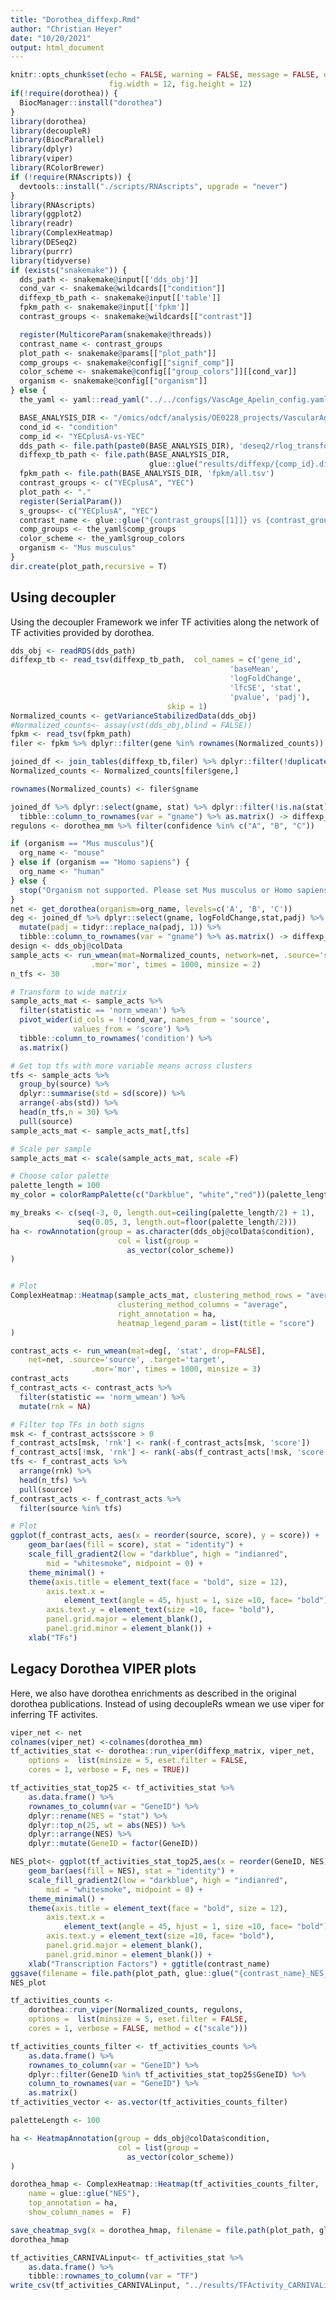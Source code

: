 ```yaml
---
title: "Dorothea_diffexp.Rmd"
author: "Christian Heyer"
date: "10/20/2021"
output: html_document
---
```


```r
knitr::opts_chunk$set(echo = FALSE, warning = FALSE, message = FALSE, dev = "png", 
                      fig.width = 12, fig.height = 12)
if(!require(dorothea)) {
  BiocManager::install("dorothea")
}
library(dorothea)
library(decoupleR)
library(BiocParallel)
library(dplyr)
library(viper)
library(RColorBrewer)
if (!require(RNAscripts)) {
  devtools::install("./scripts/RNAscripts", upgrade = "never")
}
library(RNAscripts)
library(ggplot2)
library(readr)
library(ComplexHeatmap)
library(DESeq2)
library(purrr)
library(tidyverse)
if (exists("snakemake")) {
  dds_path <- snakemake@input[['dds_obj']]
  cond_var <- snakemake@wildcards[["condition"]]
  diffexp_tb_path <- snakemake@input[['table']]
  fpkm_path <- snakemake@input[['fpkm']]
  contrast_groups <- snakemake@wildcards[["contrast"]]

  register(MulticoreParam(snakemake@threads))
  contrast_name <- contrast_groups
  plot_path <- snakemake@params[["plot_path"]]
  comp_groups <- snakemake@config[["signif_comp"]]
  color_scheme <- snakemake@config[["group_colors"]][[cond_var]]
  organism <- snakemake@config[["organism"]]
} else {
  the_yaml <- yaml::read_yaml("../../configs/VascAge_Apelin_config.yaml")

  BASE_ANALYSIS_DIR <- "/omics/odcf/analysis/OE0228_projects/VascularAging/rna_sequencing/apelin_exp"
  cond_id <- "condition"
  comp_id <- "YECplusA-vs-YEC"
  dds_path <- file.path(paste0(BASE_ANALYSIS_DIR), 'deseq2/rlog_transform.RDS.gz')
  diffexp_tb_path <- file.path(BASE_ANALYSIS_DIR, 
                               glue::glue("results/diffexp/{comp_id}.diffexp.tsv"))
  fpkm_path <- file.path(BASE_ANALYSIS_DIR, 'fpkm/all.tsv')
  contrast_groups <- c("YECplusA", "YEC")
  plot_path <- "."
  register(SerialParam())
  s_groups<- c("YECplusA", "YEC")
  contrast_name <- glue::glue("{contrast_groups[[1]]} vs {contrast_groups[[2]]}")
  comp_groups <- the_yaml$comp_groups
  color_scheme <- the_yaml$group_colors
  organism <- "Mus musculus"
}
dir.create(plot_path,recursive = T)

```


## Using decoupler

Using the decoupler Framework we infer TF activities along the network of TF
activities provided by dorothea. 

```r

dds_obj <- readRDS(dds_path)
diffexp_tb <- read_tsv(diffexp_tb_path,  col_names = c('gene_id', 
                                                 'baseMean',
                                                 'logFoldChange',
                                                 'lfcSE', 'stat',
                                                 'pvalue', 'padj'), 
                                   skip = 1)
Normalized_counts <- getVarianceStabilizedData(dds_obj)
#Normalized_counts<- assay(vst(dds_obj,blind = FALSE))
fpkm <- read_tsv(fpkm_path)
filer <- fpkm %>% dplyr::filter(gene %in% rownames(Normalized_counts)) %>%  dplyr::filter(!duplicated(gname))

joined_df <- join_tables(diffexp_tb,filer) %>% dplyr::filter(!duplicated(gname))
Normalized_counts <- Normalized_counts[filer$gene,]

rownames(Normalized_counts) <- filer$gname

joined_df %>% dplyr::select(gname, stat) %>% dplyr::filter(!is.na(stat)) %>%
  tibble::column_to_rownames(var = "gname") %>% as.matrix() -> diffexp_matrix
regulons <- dorothea_mm %>% filter(confidence %in% c("A", "B", "C"))

```

```r
if (organism == "Mus musculus"){
  org_name <- "mouse"
} else if (organism == "Homo sapiens") {
  org_name <- "human"
} else {
  stop("Organism not supported. Please set Mus musculus or Homo sapiens in the config")
}
net <- get_dorothea(organism=org_name, levels=c('A', 'B', 'C'))
deg <- joined_df %>% dplyr::select(gname, logFoldChange,stat,padj) %>% dplyr::filter(!is.na(stat)) %>%
  mutate(padj = tidyr::replace_na(padj, 1)) %>%
  tibble::column_to_rownames(var = "gname") %>% as.matrix() -> diffexp_matrix
design <- dds_obj@colData
sample_acts <- run_wmean(mat=Normalized_counts, network=net, .source='source', .target='target',
                  .mor='mor', times = 1000, minsize = 2)
n_tfs <- 30

# Transform to wide matrix
sample_acts_mat <- sample_acts %>%
  filter(statistic == 'norm_wmean') %>%
  pivot_wider(id_cols = !!cond_var, names_from = 'source',
              values_from = 'score') %>%
  tibble::column_to_rownames('condition') %>%
  as.matrix()

# Get top tfs with more variable means across clusters
tfs <- sample_acts %>%
  group_by(source) %>%
  dplyr::summarise(std = sd(score)) %>%
  arrange(-abs(std)) %>%
  head(n_tfs,n = 30) %>%
  pull(source)
sample_acts_mat <- sample_acts_mat[,tfs]

# Scale per sample
sample_acts_mat <- scale(sample_acts_mat, scale =F)

# Choose color palette
palette_length = 100
my_color = colorRampPalette(c("Darkblue", "white","red"))(palette_length)

my_breaks <- c(seq(-3, 0, length.out=ceiling(palette_length/2) + 1),
               seq(0.05, 3, length.out=floor(palette_length/2)))
ha <- rowAnnotation(group = as.character(dds_obj@colData$condition),
                        col = list(group = 
                          as_vector(color_scheme))
)


# Plot
ComplexHeatmap::Heatmap(sample_acts_mat, clustering_method_rows = "average",
                        clustering_method_columns = "average",
                        right_annotation = ha,
                        heatmap_legend_param = list(title = "score")
)

```

```r

contrast_acts <- run_wmean(mat=deg[, 'stat', drop=FALSE], 
    net=net, .source='source', .target='target',
                  .mor='mor', times = 1000, minsize = 3)
contrast_acts
f_contrast_acts <- contrast_acts %>%
  filter(statistic == 'norm_wmean') %>%
  mutate(rnk = NA)

# Filter top TFs in both signs
msk <- f_contrast_acts$score > 0
f_contrast_acts[msk, 'rnk'] <- rank(-f_contrast_acts[msk, 'score'])
f_contrast_acts[!msk, 'rnk'] <- rank(-abs(f_contrast_acts[!msk, 'score']))
tfs <- f_contrast_acts %>%
  arrange(rnk) %>%
  head(n_tfs) %>%
  pull(source)
f_contrast_acts <- f_contrast_acts %>%
  filter(source %in% tfs)

# Plot
ggplot(f_contrast_acts, aes(x = reorder(source, score), y = score)) + 
    geom_bar(aes(fill = score), stat = "identity") +
    scale_fill_gradient2(low = "darkblue", high = "indianred", 
        mid = "whitesmoke", midpoint = 0) + 
    theme_minimal() +
    theme(axis.title = element_text(face = "bold", size = 12),
        axis.text.x = 
            element_text(angle = 45, hjust = 1, size =10, face= "bold"),
        axis.text.y = element_text(size =10, face= "bold"),
        panel.grid.major = element_blank(), 
        panel.grid.minor = element_blank()) +
    xlab("TFs")


```










## Legacy Dorothea VIPER plots

Here, we also have dorothea enrichments as described in the original dorothea publications.
Instead of using decoupleRs wmean we use viper for inferring TF activites. 

```r
viper_net <- net
colnames(viper_net) <-colnames(dorothea_mm)
tf_activities_stat <- dorothea::run_viper(diffexp_matrix, viper_net,
    options =  list(minsize = 5, eset.filter = FALSE, 
    cores = 1, verbose = F, nes = TRUE))

tf_activities_stat_top25 <- tf_activities_stat %>%
    as.data.frame() %>% 
    rownames_to_column(var = "GeneID") %>%
    dplyr::rename(NES = "stat") %>%
    dplyr::top_n(25, wt = abs(NES)) %>%
    dplyr::arrange(NES) %>% 
    dplyr::mutate(GeneID = factor(GeneID))

NES_plot<- ggplot(tf_activities_stat_top25,aes(x = reorder(GeneID, NES), y = NES)) + 
    geom_bar(aes(fill = NES), stat = "identity") +
    scale_fill_gradient2(low = "darkblue", high = "indianred", 
        mid = "whitesmoke", midpoint = 0) + 
    theme_minimal() +
    theme(axis.title = element_text(face = "bold", size = 12),
        axis.text.x = 
            element_text(angle = 45, hjust = 1, size =10, face= "bold"),
        axis.text.y = element_text(size =10, face= "bold"),
        panel.grid.major = element_blank(), 
        panel.grid.minor = element_blank()) +
    xlab("Transcription Factors") + ggtitle(contrast_name)
ggsave(filename = file.path(plot_path, glue::glue("{contrast_name}_NES_plot.svg")), NES_plot)
NES_plot
```

```r
tf_activities_counts <- 
    dorothea::run_viper(Normalized_counts, regulons,
    options =  list(minsize = 5, eset.filter = FALSE, 
    cores = 1, verbose = FALSE, method = c("scale")))

tf_activities_counts_filter <- tf_activities_counts %>% 
    as.data.frame() %>% 
    rownames_to_column(var = "GeneID") %>%
    dplyr::filter(GeneID %in% tf_activities_stat_top25$GeneID) %>%
    column_to_rownames(var = "GeneID") %>%
    as.matrix()
tf_activities_vector <- as.vector(tf_activities_counts_filter)

paletteLength <- 100

ha <- HeatmapAnnotation(group = dds_obj@colData$condition,
                        col = list(group = 
                          as_vector(color_scheme))
)

dorothea_hmap <- ComplexHeatmap::Heatmap(tf_activities_counts_filter,
    name = glue::glue("NES"),
    top_annotation = ha,
    show_column_names =  F)

save_cheatmap_svg(x = dorothea_hmap, filename = file.path(plot_path, glue::glue("{contrast_name}_dorothea.svg")))
dorothea_hmap
```


```r
tf_activities_CARNIVALinput<- tf_activities_stat %>%
    as.data.frame() %>% 
    tibble::rownames_to_column(var = "TF") 
write_csv(tf_activities_CARNIVALinput, "../results/TFActivity_CARNIVALinput.csv")
```
